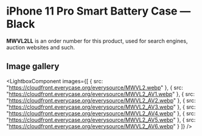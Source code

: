 
# iPhone 11 Pro Smart Battery Case — Black

<Callout type='info' emoji='👉🏻'>**MWVL2LL** is an order number for this product, used for search engines, auction websites and such.</Callout>

## Image gallery

<LightboxComponent
    images={[
      {
        src: "https://cloudfront.everycase.org/everysource/MWVL2.webp"
      },
      {
        src: "https://cloudfront.everycase.org/everysource/MWVL2_AV1.webp"
      },
      {
        src: "https://cloudfront.everycase.org/everysource/MWVL2_AV2.webp"
      },
      {
        src: "https://cloudfront.everycase.org/everysource/MWVL2_AV3.webp"
      },
      {
        src: "https://cloudfront.everycase.org/everysource/MWVL2_AV4.webp"
      },
      {
        src: "https://cloudfront.everycase.org/everysource/MWVL2_AV5.webp"
      },
      {
        src: "https://cloudfront.everycase.org/everysource/MWVL2_AV6.webp"
      }
    ]}
  />
